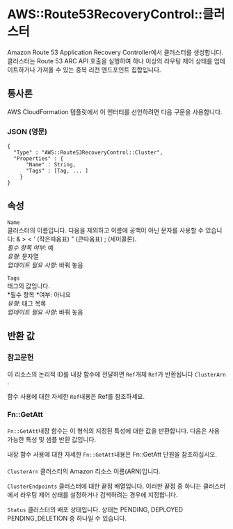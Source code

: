 # AWS::Route53RecoveryControl::클러스터

Amazon Route 53 Application Recovery Controller에서 클러스터를 생성합니다. 클러스터는 Route 53 ARC API 호출을 실행하여 하나 이상의 라우팅 제어 상태를 업데이트하거나 가져올 수 있는 중복 리전 엔드포인트 집합입니다.

## 통사론

AWS CloudFormation 템플릿에서 이 엔터티를 선언하려면 다음 구문을 사용합니다.

### JSON (영문)

```
{
  "Type" : "AWS::Route53RecoveryControl::Cluster",
  "Properties" : {
      "Name" : String,
      "Tags" : [Tag, ... ]
    }
}
```

## 속성

`Name`  
클러스터의 이름입니다. 다음을 제외하고 이름에 공백이 아닌 문자를 사용할 수 있습니다: & > < ' (작은따옴표) " (큰따옴표) ; (세미콜론).  
_필수 항목 여부_: 예  
_유형_: 문자열  
_업데이트 필요 사항_: 바꿔 놓음

`Tags`  
태그의 값입니다.  
*필수 항목 *여부: 아니요  
_유형_: 태그 목록  
_업데이트 필요 사항_: 바꿔 놓음

## 반환 값

### 참고문헌

이 리소스의 논리적 ID를 내장 함수에 전달하면 `Ref`개체 `Ref`가 반환됩니다 `ClusterArn` .

함수 사용에 대한 자세한 `Ref`내용은 Ref를 참조하세요.

### Fn::GetAtt

`Fn::GetAtt`내장 함수는 이 형식의 지정된 특성에 대한 값을 반환합니다. 다음은 사용 가능한 특성 및 샘플 반환 값입니다.

내장 함수 사용에 대한 자세한 `Fn::GetAtt`내용은 Fn::GetAtt 단원을 참조하십시오.

####

`ClusterArn` 클러스터의 Amazon 리소스 이름(ARN)입니다.

`ClusterEndpoints` 클러스터에 대한 끝점 배열입니다. 이러한 끝점 중 하나는 클러스터에서 라우팅 제어 상태를 설정하거나 검색하려는 경우에 지정합니다.

`Status` 클러스터의 배포 상태입니다. 상태는 PENDING, DEPLOYED PENDING_DELETION 중 하나일 수 있습니다.
